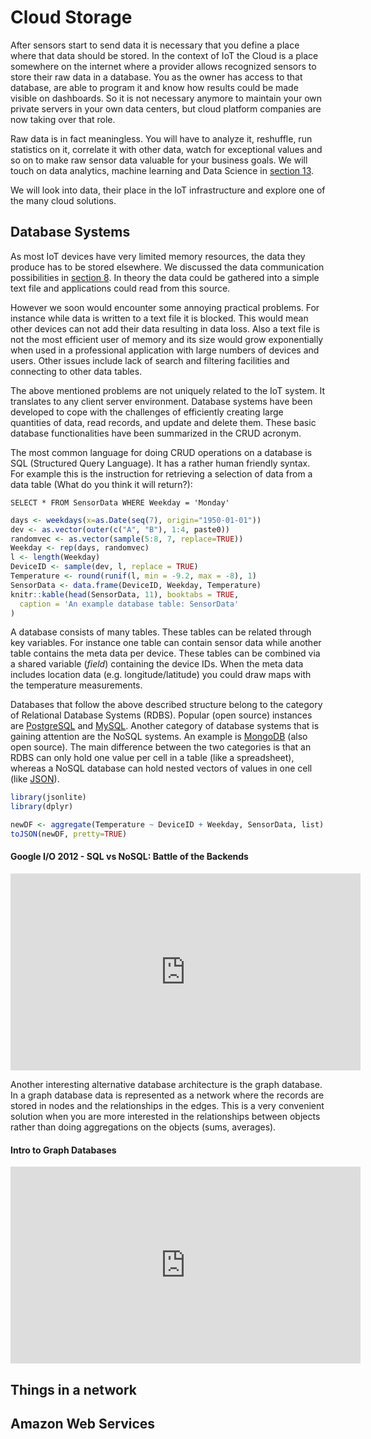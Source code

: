 # Cloud Storage {#storage}

After sensors start to send data it is necessary that you define a place where that data should be stored. In the context of IoT the Cloud is a place somewhere on the internet where a provider allows recognized sensors to store their raw data in a database. You as the owner has access to that database, are able to program it and know how results could be made visible on dashboards. So it is not necessary anymore to maintain your own private servers in your own data centers, but cloud platform companies are now taking over that role.

Raw data is in fact meaningless. You will have to analyze it, reshuffle, run statistics on it, correlate it with other data, watch for exceptional values and so on to make raw sensor data valuable for your business goals. We will touch on data analytics, machine learning and Data Science in [section 13](#analytics).

We will look into data, their place in the IoT infrastructure and explore one of the many cloud solutions.

## Database Systems
As most IoT devices have very limited memory resources, the data they produce has to be stored elsewhere. We discussed the data communication possibilities in [section 8](#communication). In theory the data could be gathered into a simple text file and applications could read from this source.

However we soon would encounter some annoying practical problems. For instance while data is written to a text file it is blocked. This would mean other devices can not add their data resulting in data loss. Also a text file is not the most efficient user of memory and its size would grow exponentially when used in a professional application with large numbers of devices and users. Other issues include lack of search and filtering facilities and connecting to other data tables.

The above mentioned problems are not uniquely related to the IoT system. It translates to any client server environment. Database systems have been developed to cope with the challenges of efficiently creating large quantities of data, read records, and update and delete them. These basic database functionalities have been summarized in the CRUD acronym.

The most common language for doing CRUD operations on a database is SQL (Structured Query Language). It has a rather human friendly syntax. For example this is the instruction for retrieving a selection of data from a data table (What do you think it will return?):

```
SELECT * FROM SensorData WHERE Weekday = 'Monday'
```

```r
days <- weekdays(x=as.Date(seq(7), origin="1950-01-01"))
dev <- as.vector(outer(c("A", "B"), 1:4, paste0))
randomvec <- as.vector(sample(5:8, 7, replace=TRUE))
Weekday <- rep(days, randomvec)
l <- length(Weekday)
DeviceID <- sample(dev, l, replace = TRUE)
Temperature <- round(runif(l, min = -9.2, max = -8), 1)
SensorData <- data.frame(DeviceID, Weekday, Temperature)
knitr::kable(head(SensorData, 11), booktabs = TRUE,
  caption = 'An example database table: SensorData'
)
```

A database consists of many tables. These tables can be related through key variables. For instance one table can contain sensor data while another table contains the meta data per device. These tables can be combined via a shared variable (*field*) containing the device IDs. When the meta data includes location data (e.g. longitude/latitude) you could draw maps with the temperature measurements.

Databases that follow the above described structure belong to the category of Relational Database Systems (RDBS). Popular (open source) instances are [PostgreSQL](https://www.postgresql.org/) and [MySQL](https://www.mysql.com/). Another category of database systems that is gaining attention are the NoSQL systems. An example is [MongoDB](https://www.mongodb.com/) (also open source). The main difference between the two categories is that an RDBS can only hold one value per cell in a table (like a spreadsheet), whereas a NoSQL database can hold nested vectors of values in one cell (like [JSON](http://www.json.org/)).

```r
library(jsonlite)
library(dplyr)

newDF <- aggregate(Temperature ~ DeviceID + Weekday, SensorData, list) %>% filter(Weekday == 'Monday')
toJSON(newDF, pretty=TRUE)
```

#### Google I/O 2012 - SQL vs NoSQL: Battle of the Backends
<iframe width="560" height="315" src="https://www.youtube.com/embed/rRoy6I4gKWU" frameborder="0" allowfullscreen></iframe>

Another interesting alternative database architecture is the graph database. In a graph database data is represented as a network where the records are stored in nodes and the relationships in the edges. This is a very convenient solution when you are more interested in the relationships between objects rather than doing aggregations on the objects (sums, averages).

#### Intro to Graph Databases
<iframe width="560" height="315" src="https://www.youtube.com/embed/83P81ebgCxA" frameborder="0" allowfullscreen></iframe>



## Things in a network

## Amazon Web Services


